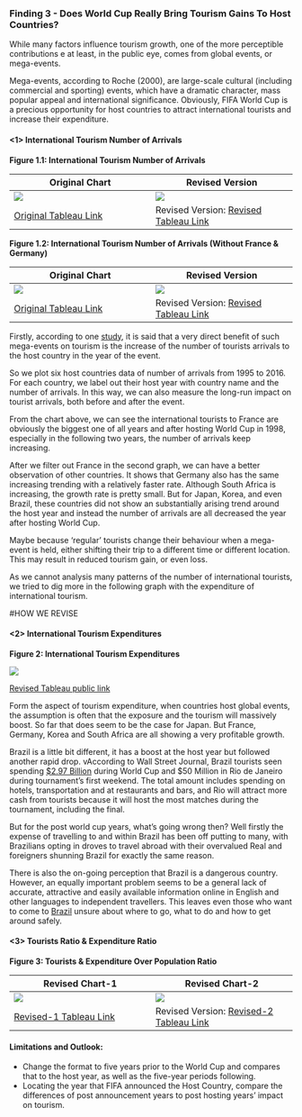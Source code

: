 
### Finding 3 - Does World Cup Really Bring Tourism Gains To Host Countries?

While many factors influence tourism growth, one of the more perceptible contributions e at least, in the public eye, comes from global events, or mega-events.

Mega-events, according to Roche (2000), are large-scale cultural (including commercial and sporting) events, which have a dramatic character, mass popular appeal and international significance. Obviously, FIFA World Cup is a precious opportunity for host countries to attract international tourists and increase their expenditure.

#### <1> International Tourism Number of Arrivals

**Figure 1.1:  International Tourism Number of Arrivals**

Original Chart | Revised Version 
-------------  | ------------- 
![](https://github.com/lpyuan/AddPics/blob/master/France_plus.png) | ![](https://github.com/lpyuan/AddPics/blob/master/Revised_Num_Arrivals.png)|
[Original Tableau Link](https://public.tableau.com/profile/lipin.yuan#!/vizhome/InternationalTourismNumofArrivals-1_1995-2016/Sheet1) | Revised Version: [Revised Tableau Link](https://public.tableau.com/profile/lipin.yuan#!/vizhome/InternationalTourismNumofArrivals_revised_1995-2016/Sheet1?publish=yes)|

**Figure 1.2:  International Tourism Number of Arrivals (Without France & Germany)**

Original Chart | Revised Version 
-------------  | ------------- 
![](https://github.com/lpyuan/AddPics/blob/master/Num_Arrivals.png)| ![](https://github.com/lpyuan/AddPics/blob/master/Revised_Num_2.png)|
[Original Tableau Link](https://public.tableau.com/profile/lipin.yuan#!/vizhome/InternationalTourismNumofArrivals1995-2016/Sheet1?publish=yes) | Revised Version: [Revised Tableau Link](https://public.tableau.com/profile/lipin.yuan#!/vizhome/InternationalTourismNumofArrivals_revised-2_1995-2016/Sheet1?publish=yes)|

Firstly, according to one [study](https://www.researchgate.net/publication/46443643_The_impact_of_mega-events_on_tourist_arrivals), it is said that a very direct benefit of such mega-events on tourism is the increase of the number of tourists arrivals to the host country in the year of the event. 

So we plot six host countries data of number of arrivals from 1995 to 2016.  For each country, we label out their host year with country name and the number of arrivals. In this way, we can also measure the long-run impact on tourist arrivals, both before and after the event.

From the chart above, we can see the international tourists to France are obviously the biggest one of all years and after hosting World Cup in 1998, especially in the following two years, the number of arrivals keep increasing. 

After we filter out France in the second graph, we can have a better observation of other countries. It shows that Germany also has the same increasing trending with a relatively faster rate. Although South Africa is increasing, the growth rate is pretty small. But for Japan, Korea, and even Brazil, these countries did not show an substantially arising trend around the host year and instead the number of arrivals are all decreased the year after hosting World Cup. 

Maybe because 'regular' tourists change their behaviour when a mega-event is held, either shifting their trip to a different time or different location. This may result in reduced tourism gain, or even loss.

As we cannot analysis many patterns of the number of international tourists, we tried to dig more in the following graph with the expenditure of international tourism.

#HOW WE REVISE

#### <2> International Tourism Expenditures

**Figure 2:  International Tourism Expenditures** 

![](https://github.com/gleamingMushroom/AddImage/blob/master/International%20tourism%20expenditures.jpg)

[Revised Tableau public link](https://us-west-2b.online.tableau.com/#/site/yezhuli/views/Book1/Internationaltourismexpenditures?:iid=5)

Form the aspect of tourism expenditure, when countries host global events, the assumption is often that the exposure and the tourism will massively boost. So far that does seem to be the case for Japan. But France, Germany, Korea and South Africa are all showing a very profitable growth.

Brazil is a little bit different, it has a boost at the host year but followed another rapid drop. vAccording to Wall Street Journal, Brazil tourists seen spending [$2.97 Billion](https://www.wsj.com/articles/brazil-tourists-seen-spending-2-97-billion-during-world-cup-1403010185) during World Cup and $50 Million in Rio de Janeiro during tournament's first weekend.  The total amount includes spending on hotels, transportation and at restaurants and bars, and Rio will attract more cash from tourists because it will host the most matches during the tournament, including the final. 

But for the post world cup years, what's going wrong then? Well firstly the expense of travelling to and within Brazil has been off putting to many, with Brazilians opting in droves to travel abroad with their overvalued Real and foreigners shunning Brazil for exactly the same reason. 

There is also the on-going perception that Brazil is a dangerous  country. However, an equally important problem seems to be a general lack of accurate, attractive and easily available information online in English and other  languages to independent travellers. This leaves even those who want to come to [Brazil](http://www.hiddenpousadasbrazil.com/brazil-blog/how-the-world-cup-might-still-support-a-sustainable-tourism-industry-in-brazil/) unsure about where to go, what to do and how to get around safely. 

#### <3> Tourists Ratio & Expenditure Ratio

**Figure 3:  Tourists & Expenditure Over Population Ratio** 

Revised Chart-1 | Revised Chart-2 
-------------  | ------------- 
![](https://github.com/lpyuan/AddPics/blob/master/Ratio_change.png) | ![](https://github.com/lpyuan/AddPics/blob/master/Ratio.png)|
[Revised-1 Tableau Link](https://public.tableau.com/profile/lipin.yuan#!/vizhome/HostCountryTouristExpenditureOverPopulationRatio/Sheet2?publish=yes) | Revised Version: [Revised-2 Tableau Link](https://public.tableau.com/profile/lipin.yuan#!/vizhome/HostCountryTouristExpenditureOverPopulationRatio_revised/Sheet1)|


#### Limitations and Outlook:

+ Change the format to five years prior to the World Cup and compares that to the host year, as well as the five-year periods following.
+ Locating the year that FIFA announced the Host Country, compare the differences of post announcement years to post hosting years' impact on tourism. 
